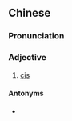 ==Chinese==
{{zh-forms|s=顺式}}

===Pronunciation===
{{zh-pron
|m=shùnshì
|c=seon6 sik1
|cat=a
}}

===Adjective===
{{zh-adj}}

# {{lb|zh|chemistry}} [[cis]]

====Antonyms====
* {{zh-l|反式}}